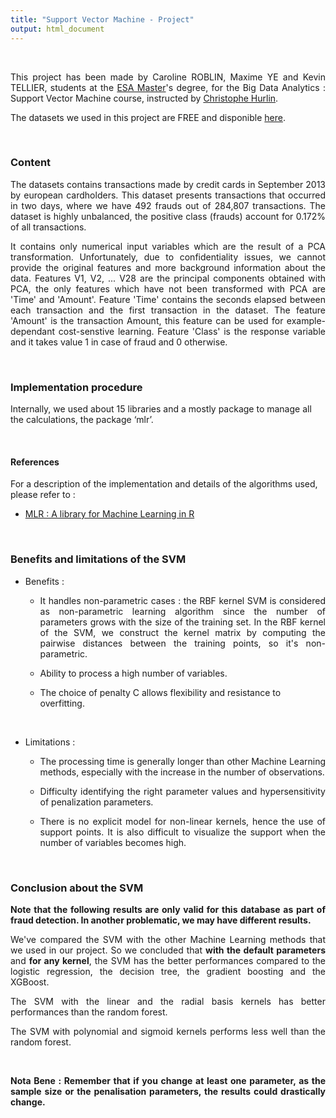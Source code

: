 ```yaml
---
title: "Support Vector Machine - Project"
output: html_document
---
```


&nbsp;


<p style="text-align:justify";>This project has been made by Caroline ROBLIN, Maxime YE and Kevin TELLIER, students at the <a href="https://www.univ-orleans.fr/deg/masters/ESA/" title="ESA Master"> ESA Master</a>'s degree, for the Big Data Analytics : Support Vector Machine course, instructed by <a href="https://sites.google.com/view/christophe-hurlin/home?authuser=0" title="Christophe Hurlin">Christophe Hurlin</a>.</p>

<p style="text-align:justify";>The datasets we used in this project are FREE and disponible <a href="https://www.kaggle.com/mlg-ulb/creditcardfraud" title="here">here</a>.</p>

&nbsp;

### <strong>Content</strong>

<p style="text-align:justify";>The datasets contains transactions made by credit cards in September 2013 by european cardholders. This dataset presents transactions that occurred in two days, where we have 492 frauds out of 284,807 transactions. The dataset is highly unbalanced, the positive class (frauds) account for 0.172% of all transactions.</p> 

<p style="text-align:justify";>It contains only numerical input variables which are the result of a PCA transformation. Unfortunately, due to confidentiality issues, we cannot provide the original features and more background information about the data. Features V1, V2, ... V28 are the principal components obtained with PCA, the only features which have not been transformed with PCA are 'Time' and 'Amount'. Feature 'Time' contains the seconds elapsed between each transaction and the first transaction in the dataset. The feature 'Amount' is the transaction Amount, this feature can be used for example-dependant cost-senstive learning. Feature 'Class' is the response variable and it takes value 1 in case of fraud and 0 otherwise.</p>

&nbsp;

### <strong>Implementation procedure</strong>

Internally, we used about 15 libraries and a mostly package to manage all the calculations, the package 'mlr'.

&nbsp;

#### <strong>References</strong>


For a description of the implementation and details of the algorithms used, please refer to : 

- <a href="https://cran.r-project.org/web/packages/mlr/mlr.pdf" title="MLR : A library for Machine Learning in R">MLR : A library for Machine Learning in R</a>

&nbsp;

### <strong>Benefits and limitations of the SVM</strong>

- Benefits :

  * <p style="text-align:justify";>It handles non-parametric cases : the RBF kernel SVM is considered as non-parametric learning algorithm since the number of  parameters grows with the size of the training set. In the RBF kernel of the SVM, we construct the kernel matrix by computing the pairwise distances between the training points, so it's non-parametric.</p> 

  * Ability to process a high number of variables. 

  * The choice of penalty C allows flexibility and resistance to overfitting.

&nbsp;

- Limitations :

  * <p style="text-align:justify";>The processing time is generally longer than other Machine Learning methods, especially with the increase in the number of observations.</p> 
  * <p style="text-align:justify";>Difficulty identifying the right parameter values and hypersensitivity of penalization parameters.</p>
  * <p style="text-align:justify";>There is no explicit model for non-linear kernels, hence the use of support points. It is also difficult to visualize the support when the number of variables becomes high.</p>

&nbsp;

### <strong>Conclusion about the SVM</strong>

<p style="text-align:justify";><strong>Note that the following results are only valid for this database as part of fraud detection. In another problematic, we may have different results.</strong></p> 

<p style="text-align:justify";>We've compared the SVM with the other Machine Learning methods that we used in our project. So we concluded that <strong>with the default parameters</strong> and <strong>for any kernel</strong>, the SVM has the better performances compared to the logistic regression, the decision tree, the gradient boosting and the XGBoost.</p> 

<p style="text-align:justify";>The SVM with the linear and the radial basis kernels has better performances than the random forest.</p> 

<p style="text-align:justify";>The SVM with polynomial and sigmoid kernels performs less well than the random forest.</p> 

&nbsp;

<p style="text-align:justify";><strong>Nota Bene : Remember that if you change at least one parameter, as the sample size or the penalisation parameters, the results could drastically change.</strong></p> 
&nbsp;
